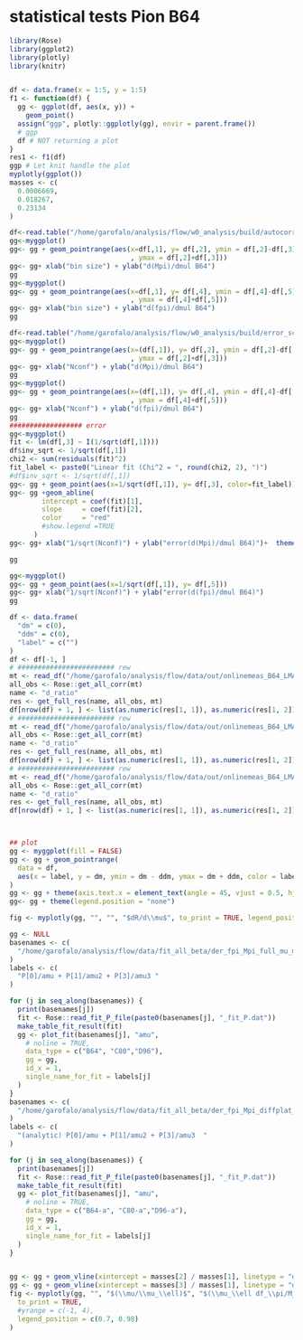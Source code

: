 # statistical tests Pion B64 

```r
library(Rose)
library(ggplot2)
library(plotly)
library(knitr)


df <- data.frame(x = 1:5, y = 1:5)
f1 <- function(df) {
  gg <- ggplot(df, aes(x, y)) +
    geom_point()
  assign("ggp", plotly::ggplotly(gg), envir = parent.frame())
  # ggp
  df # NOT returning a plot
}
res1 <- f1(df)
ggp # Let knit handle the plot
myplotly(ggplot())
masses <- c(
  0.0006669,
  0.018267,
  0.23134
)
```



```r
df<-read.table("/home/garofalo/analysis/flow/w0_analysis/build/autocorr_der_mul_B64.txt", header = TRUE)
gg<-myggplot()
gg<- gg + geom_pointrange(aes(x=df[,1], y= df[,2], ymin = df[,2]-df[,3]
                              , ymax = df[,2]+df[,3]))
gg<- gg+ xlab("bin size") + ylab("d(Mpi)/dmul B64")
gg
gg<-myggplot()
gg<- gg + geom_pointrange(aes(x=df[,1], y= df[,4], ymin = df[,4]-df[,5]
                              , ymax = df[,4]+df[,5]))
gg<- gg+ xlab("bin size") + ylab("d(fpi)/dmul B64")
gg
```

```r
df<-read.table("/home/garofalo/analysis/flow/w0_analysis/build/error_scaling_der_mul_B64.txt", header = TRUE)
gg<-myggplot()
gg<- gg + geom_pointrange(aes(x=(df[,1]), y= df[,2], ymin = df[,2]-df[,3]
                              , ymax = df[,2]+df[,3]))
gg<- gg+ xlab("Nconf") + ylab("d(Mpi)/dmul B64")
gg
gg<-myggplot()
gg<- gg + geom_pointrange(aes(x=(df[,1]), y= df[,4], ymin = df[,4]-df[,5]
                              , ymax = df[,4]+df[,5]))
gg<- gg+ xlab("Nconf") + ylab("d(fpi)/dmul B64")
gg
################## error
gg<-myggplot()
fit <- lm(df[,3] ~ I(1/sqrt(df[,1])))
df$inv_sqrt <- 1/sqrt(df[,1])
chi2 <- sum(residuals(fit)^2)
fit_label <- paste0("Linear fit (Chi^2 = ", round(chi2, 2), ")")
#df$inv_sqrt <- 1/sqrt(df[,1])
gg<- gg + geom_point(aes(x=1/sqrt(df[,1]), y= df[,3], color=fit_label))
gg<- gg +geom_abline(
        intercept = coef(fit)[1],
        slope     = coef(fit)[2],
        color     = "red"
        #show.legend =TRUE
      )
gg<- gg+ xlab("1/sqrt(Nconf)") + ylab("error(d(Mpi)/dmul B64)")+  theme(legend.position = "top")

gg

gg<-myggplot()
gg<- gg + geom_point(aes(x=1/sqrt(df[,1]), y= df[,5]))
gg<- gg+ xlab("1/sqrt(Nconf)") + ylab("error(d(fpi)/dmul B64)")
gg

```



<!-- ```{r, results='asis',echo=FALSE} -->
<!-- df<-read.table("/home/garofalo/analysis/flow/w0_analysis/build/error_scaling_from_the_bottom_der_mul_B64.txt", header = TRUE) -->
<!-- gg<-myggplot() -->
<!-- gg<- gg + geom_pointrange(aes(x=(df[,1]), y= df[,2], ymin = df[,2]-df[,3] -->
<!--                               , ymax = df[,2]+df[,3])) -->
<!-- gg<- gg+ xlab("Nconf") + ylab("d(Mpi)/dmul B64") -->
<!-- gg -->
<!-- gg<-myggplot() -->
<!-- gg<- gg + geom_pointrange(aes(x=(df[,1]), y= df[,4], ymin = df[,4]-df[,5] -->
<!--                               , ymax = df[,4]+df[,5])) -->
<!-- gg<- gg+ xlab("Nconf") + ylab("d(fpi)/dmul B64") -->
<!-- gg -->
<!-- ################## error -->
<!-- gg<-myggplot() -->
<!-- fit <- lm(df[,3] ~ I(1/sqrt(df[,1]))) -->
<!-- df$inv_sqrt <- 1/sqrt(df[,1]) -->
<!-- chi2 <- sum(residuals(fit)^2) -->
<!-- fit_label <- paste0("Linear fit (Chi^2 = ", round(chi2, 2), ")") -->
<!-- #df$inv_sqrt <- 1/sqrt(df[,1]) -->
<!-- gg<- gg + geom_point(aes(x=1/sqrt(df[,1]), y= df[,3], color=fit_label)) -->
<!-- gg<- gg +geom_abline( -->
<!--         intercept = coef(fit)[1], -->
<!--         slope     = coef(fit)[2], -->
<!--         color     = "red" -->
<!--         #show.legend =TRUE -->
<!--       ) -->
<!-- gg<- gg+ xlab("1/sqrt(Nconf)") + ylab("error(d(Mpi)/dmul B64)")+  theme(legend.position = "top") -->

<!-- gg -->

<!-- gg<-myggplot() -->
<!-- gg<- gg + geom_point(aes(x=1/sqrt(df[,1]), y= df[,5])) -->
<!-- gg<- gg+ xlab("1/sqrt(Nconf)") + ylab("error(d(fpi)/dmul B64)") -->
<!-- gg -->

<!-- ``` -->




```r
df <- data.frame(
  "dm" = c(0),
  "ddm" = c(0),
  "label" = c("")
)
df <- df[-1, ]
# ######################## rew
mt <- read_df("/home/garofalo/analysis/flow/data/out/onlinemeas_B64_LMA.dat_reweight_light_OS_B64_LMA.dat_output")
all_obs <- Rose::get_all_corr(mt)
name <- "d_ratio"
res <- get_full_res(name, all_obs, mt) 
df[nrow(df) + 1, ] <- list(as.numeric(res[1, 1]), as.numeric(res[1, 2]), paste0("  l"))
# ######################## rew
mt <- read_df("/home/garofalo/analysis/flow/data/out/onlinemeas_B64_LMA.dat_reweight_strange_OS_B64_LMA.dat_output")
all_obs <- Rose::get_all_corr(mt)
name <- "d_ratio"
res <- get_full_res(name, all_obs, mt) 
df[nrow(df) + 1, ] <- list(as.numeric(res[1, 1]), as.numeric(res[1, 2]), paste0(" s"))
# ######################## rew
mt <- read_df("/home/garofalo/analysis/flow/data/out/onlinemeas_B64_LMA.dat_reweight_charm_0.1_OS_B64_LMA.dat_output")
all_obs <- Rose::get_all_corr(mt)
name <- "d_ratio"
res <- get_full_res(name, all_obs, mt) 
df[nrow(df) + 1, ] <- list(as.numeric(res[1, 1]), as.numeric(res[1, 2]), paste0("c"))



## plot
gg <- myggplot(fill = FALSE)
gg <- gg + geom_pointrange(
  data = df,
  aes(x = label, y = dm, ymin = dm - ddm, ymax = dm + ddm, color = label, shape = label)
)
gg <- gg + theme(axis.text.x = element_text(angle = 45, vjust = 0.5, hjust = 1))
gg<- gg + theme(legend.position = "none")

fig <- myplotly(gg, "", "", "$dR/d\\mu$", to_print = TRUE, legend_position =  NULL)
```




```r
gg <- NULL
basenames <- c(
  "/home/garofalo/analysis/flow/data/fit_all_beta/der_fpi_Mpi_full_mu_mu2_mu3"
)
labels <- c(
  "P[0]/amu + P[1]/amu2 + P[3]/amu3 "
)

for (j in seq_along(basenames)) {
  print(basenames[j])
  fit <- Rose::read_fit_P_file(paste0(basenames[j], "_fit_P.dat"))
  make_table_fit_result(fit)
  gg <- plot_fit(basenames[j], "amu",
    # noline = TRUE,
    data_type = c("B64", "C80","D96"),
    gg = gg,
    id_x = 1,
    single_name_for_fit = labels[j]
  )
}
basenames <- c(
  "/home/garofalo/analysis/flow/data/fit_all_beta/der_fpi_Mpi_diffplat_full_mu_mu2_mu3"
)
labels <- c(
  "(analytic) P[0]/amu + P[1]/amu2 + P[3]/amu3  "
)

for (j in seq_along(basenames)) {
  print(basenames[j])
  fit <- Rose::read_fit_P_file(paste0(basenames[j], "_fit_P.dat"))
  make_table_fit_result(fit)
  gg <- plot_fit(basenames[j], "amu",
    # noline = TRUE,
    data_type = c("B64-a", "C80-a","D96-a"),
    gg = gg,
    id_x = 1,
    single_name_for_fit = labels[j]
  )
}


gg <- gg + geom_vline(xintercept = masses[2] / masses[1], linetype = "dashed")
gg <- gg + geom_vline(xintercept = masses[3] / masses[1], linetype = "dashed")
fig <- myplotly(gg, "", "$(\\mu/\\mu_\\ell)$", "$(\\mu_\\ell df_\\pi/M_\\pi)/d\\mu$",
  to_print = TRUE,
  #yrange = c(-1, 4),
  legend_position = c(0.7, 0.98)
)
```
